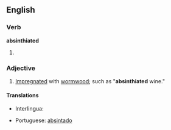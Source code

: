 ==English==

===Verb===
'''absinthiated'''
# {{past of|[[absinthiate]]}}

===Adjective===
{{en-adj}}

# [[impregnated|Impregnated]] with [[wormwood]]; such as "'''absinthiated''' wine."

====Translations====
{{trans-top|impregnated with wormwood}}
* Interlingua: {{t-|ia|absinthiate|xs=Interlingua}}
{{trans-mid}}
* Portuguese: [[absintado]]
{{trans-bottom}}